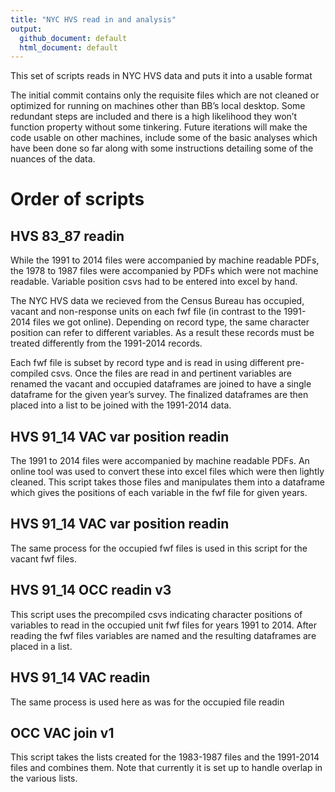 ```yaml
---
title: "NYC HVS read in and analysis"
output:
  github_document: default
  html_document: default
---
```


This set of scripts reads in NYC HVS data and puts it into a usable format  

The initial commit contains only the requisite files which are not cleaned or optimized for running on machines other than BB's local desktop. Some redundant steps are included and there is a high likelihood they won't function property without some tinkering. Future iterations will make the code usable on other machines, include some of the basic analyses which have been done so far along with some instructions detailing some of the nuances of the data. 


# Order of scripts 

## HVS 83_87 readin

While the 1991 to 2014 files were accompanied by machine readable PDFs, the 1978 to 1987 files were accompanied by PDFs which were not machine readable. Variable position csvs had to be entered into excel by hand.

The NYC HVS data we recieved from the Census Bureau has occupied, vacant and non-response units on each fwf file (in contrast to the 1991-2014 files we got online). Depending on record type, the same character position can refer to different variables. As a result these records must be treated differently from the 1991-2014 records.  

Each fwf file is subset by record type and is read in using different pre-compiled csvs. Once the files are read in and pertinent variables are renamed the vacant and occupied dataframes are joined to have a single dataframe for the given year's survey. The finalized dataframes are then placed into a list to be joined with the 1991-2014 data.


## HVS 91_14  VAC var position readin

The 1991 to 2014 files were accompanied by machine readable PDFs. An online tool was used to convert these into excel files which were then lightly cleaned. This script takes those files and manipulates them into a dataframe which gives the positions of each variable in the fwf file for given years. 

## HVS 91_14  VAC var position readin

The same process for the occupied fwf files is used in this script for the vacant fwf files. 

## HVS 91_14 OCC readin v3

This script uses the precompiled csvs indicating character positions of variables to read in the occupied unit fwf files for years 1991 to 2014. After reading the fwf files variables are named and the resulting dataframes are placed in a list. 


## HVS 91_14 VAC readin

The same process is used here as was for the occupied file readin

## OCC VAC join v1

This script takes the lists created for the 1983-1987 files and the 1991-2014 files and combines them. Note that currently it is set up to handle overlap in the various lists. 